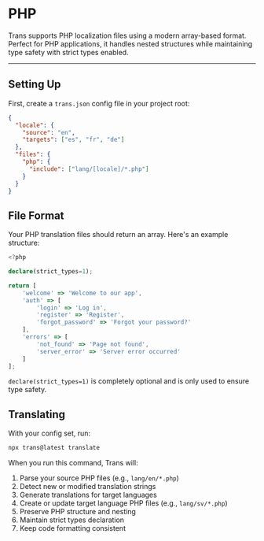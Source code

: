 # PHP

Trans supports PHP localization files using a modern array-based format. Perfect for PHP applications, it handles nested structures while maintaining type safety with strict types enabled.

---

## Setting Up

First, create a `trans.json` config file in your project root:

```json title="trans.json"
{
  "locale": {
    "source": "en",
    "targets": ["es", "fr", "de"]
  },
  "files": {
    "php": {
      "include": ["lang/[locale]/*.php"]
    }
  }
}
```

## File Format

Your PHP translation files should return an array. Here's an example structure:

```ts title="lang/en/common.php"
<?php

declare(strict_types=1);

return [
    'welcome' => 'Welcome to our app',
    'auth' => [
        'login' => 'Log in',
        'register' => 'Register',
        'forgot_password' => 'Forgot your password?'
    ],
    'errors' => [
        'not_found' => 'Page not found',
        'server_error' => 'Server error occurred'
    ]
];
```

`declare(strict_types=1)` is completely optional and is only used to ensure type safety.

## Translating

With your config set, run:

```bash
npx trans@latest translate
```

When you run this command, Trans will:

1. Parse your source PHP files (e.g., `lang/en/*.php`)
2. Detect new or modified translation strings
3. Generate translations for target languages
4. Create or update target language PHP files (e.g., `lang/sv/*.php`)
5. Preserve PHP structure and nesting
6. Maintain strict types declaration
7. Keep code formatting consistent
